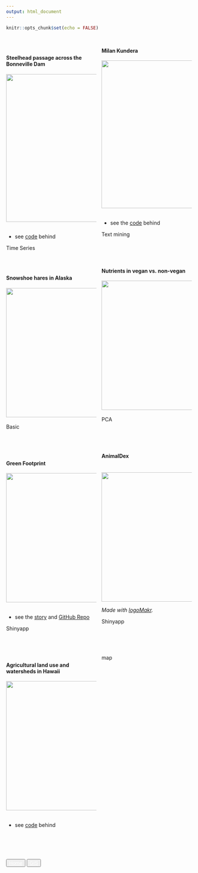 ```yaml
---
output: html_document
---
```


```r
knitr::opts_chunk$set(echo = FALSE)
```

<style>
  .col2 {
    columns: 2 200px;         /* number of columns and width in pixels*/
    -webkit-columns: 2 200px; /* chrome, safari */
    -moz-columns: 2 200px;    /* firefox */

  }
  .button{
  background:"white"
  }
</style>

<br>



<div class="col2">

<h4>**Steelhead passage across the Bonneville Dam**</h4>
  <a href="projects/steelhead_salmon_migration.html">
    <img alt="" src="projects/image/steelhead.jpeg" height="400">
  </a>
  <br><br>
  <ul>
    <li>
      <p>
        see <a href="projects/steelhead_salmon_migration_code.html">code</a> behind
      </p>
    </li>
  </ul>
  <span class="badge">Time Series</span>

<h4>**Milan Kundera**</h4>
  <a href="projects/text_mining_on_the_unbearable.html">
    <img alt="" src="projects/image/unbearable.jpg" height="400">
  </a>
  <br><br>
  <ul>
    <li>
      <p>
        see the <a href="projects/text_mining_on_the_unbearable_code.html">code</a> behind</a>
      </p>
    </li>
  </ul>
  <span class="badge" >Text mining</span>
</div>


<br>


<div class="col2">
<h4>**Snowshoe hares in Alaska**</h4>
  <a href="projects/snowshoe.html">
    <img alt="" src="projects/image/snowshoe_cover.png" width="350">
  </a>
<br><br>
<span class="badge" >Basic</span>
<br><br>

<h4>**Nutrients in vegan vs. non-vegan**</h4>
  <a href="projects/nutrient.html">
    <img alt="" src="projects/image/food_cover.png" width="350">
  </a>
<br><br>
<span class="badge" >PCA</span>

</div>

<br>

<div class="col2">
<h4>**Green Footprint**</h4>
  <a href="https://ruoyuwang.shinyapps.io/GreenFootprint/">
    <img alt="" src="projects/image/green_fp.png" height="350" >
  </a>
  <br><br>
  <ul>
    <li>
      <p>
        see the <a href="https://devpost.com/software/greentrack-ss-rw">story</a> and <a href="https://github.com/Ruoyu-Wang108/greentrack-ss-rw">GitHub Repo</a>
      </p>
    </li>
  </ul>
  <span class="badge" >Shinyapp</span>
  <br><br>

<h4>**AnimalDex**</h4>
<br>
   <img alt="" src="projects/image/coming_soon.png" height="350">   
  
  *Made with [logoMakr](https://logomakr.com).*
  
  <span class="badge" >Shinyapp</span>
</div>

<br>

<div class="col2">
<h4>**Agricultural land use and watersheds in Hawaii**</h4>
  <a href="projects/map_hawaii.html">
    <img alt="" src="projects/image/Hawaiian_Islands_Map.jpg" height="350">
  </a>
  <br><br>
  <ul>
    <li>
      <p>
        see <a href="projects/map_hawaii_code.html">code</a> behind
      </p>
    </li>
  </ul>
  <span class="badge" >map</span>
  
<h4></h4>
<br>
<br><br><br><br><br><br><br><br><br><br><br><br><br><br><br><br>
<br><br><br><br><br><br><br><br><br>
</div>

<br><br><br>
<div  align="center" id="footer">
  <button type="button" class="btn btn-primary disabled">
    <a href="index.html" style="color:white">Home</a>
  </button>
  <button type="button" class="btn btn-primary disabled">
    <a href="gis.html" style="color:white">GIS</a>
  </button>
</div>